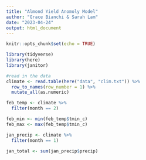 ```yaml
---
title: "Almond Yield Anomoly Model"
author: "Grace Bianchi & Sarah Lam"
date: "2023-04-24"
output: html_document
---
```


```r
knitr::opts_chunk$set(echo = TRUE)

library(tidyverse)
library(here)
library(janitor)
```

```r
#read in the data 
climate <- read.table(here("data", "clim.txt")) %>% 
  row_to_names(row_number = 1) %>% 
  mutate_all(as.numeric)

feb_temp <- climate %>% 
  filter(month == 2)

feb_min <- min(feb_temp$tmin_c)
feb_max <- max(feb_temp$tmin_c)

jan_precip <- climate %>% 
  filter(month == 1)

jan_total <- sum(jan_precip$precip)
```



